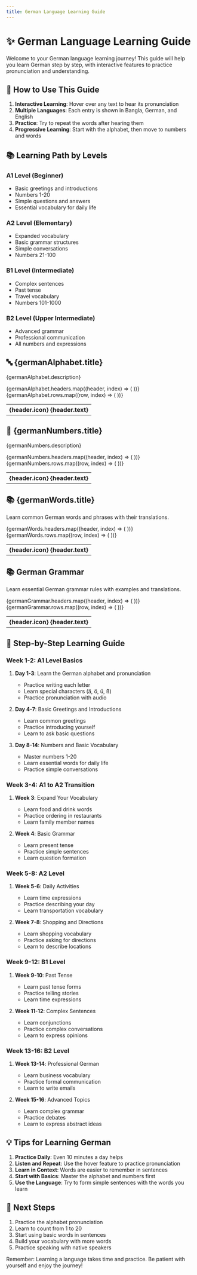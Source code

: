 ```yaml
---
title: German Language Learning Guide
---
```



# ✨ German Language Learning Guide

Welcome to your German language learning journey! This guide will help you learn German step by step, with interactive features to practice pronunciation and understanding.

## 🎯 How to Use This Guide

1. **Interactive Learning**: Hover over any text to hear its pronunciation
2. **Multiple Languages**: Each entry is shown in Bangla, German, and English
3. **Practice**: Try to repeat the words after hearing them
4. **Progressive Learning**: Start with the alphabet, then move to numbers and words

## 📚 Learning Path by Levels

### A1 Level (Beginner)

- Basic greetings and introductions
- Numbers 1-20
- Simple questions and answers
- Essential vocabulary for daily life

### A2 Level (Elementary)

- Expanded vocabulary
- Basic grammar structures
- Simple conversations
- Numbers 21-100

### B1 Level (Intermediate)

- Complex sentences
- Past tense
- Travel vocabulary
- Numbers 101-1000

### B2 Level (Upper Intermediate)

- Advanced grammar
- Professional communication
- All numbers and expressions

## 🔤 {germanAlphabet.title}

{germanAlphabet.description}

<div className="overflow-x-auto">
  <table className="w-full border-collapse">
    <thead>
      <tr>
        {germanAlphabet.headers.map((header, index) => (
          <th key={index} className="border border-gray-300 bg-gray-100 p-2">
            {header.icon} {header.text}
          </th>
        ))}
      </tr>
    </thead>
    <tbody>
      {germanAlphabet.rows.map((row, index) => (
        <tr key={index}>
          <TranslationCell
            word={row.word}
            bangla={row.bangla}
            german={row.german}
            english={row.english}
            examples={row.examples}
          />
        </tr>
      ))}
    </tbody>
  </table>
</div>

## 🔢 {germanNumbers.title}

{germanNumbers.description}

<div className="overflow-x-auto">
  <table className="w-full border-collapse">
    <thead>
      <tr>
        {germanNumbers.headers.map((header, index) => (
          <th key={index} className="border border-gray-300 bg-gray-100 p-2">
            {header.icon} {header.text}
          </th>
        ))}
      </tr>
    </thead>
    <tbody>
      {germanNumbers.rows.map((row, index) => (
        <tr key={index}>
          <TranslationCell
            word={row.word}
            bangla={row.bangla}
            german={row.german}
            english={row.english}
          />
        </tr>
      ))}
    </tbody>
  </table>
</div>

## 📚 {germanWords.title}

Learn common German words and phrases with their translations.

<div className="overflow-x-auto">
  <table className="w-full border-collapse">
    <thead>
      <tr>
        {germanWords.headers.map((header, index) => (
          <th key={index} className="border border-gray-300 bg-gray-100 p-2">
            {header.icon} {header.text}
          </th>
        ))}
      </tr>
    </thead>
    <tbody>
      {germanWords.rows.map((row, index) => (
        <tr key={index}>
          <TranslationCell
            word={row.word}
            bangla={row.bangla}
            german={row.german}
            english={row.english}
            examples={row.examples}
          />
        </tr>
      ))}
    </tbody>
  </table>
</div>

## 📚 German Grammar

Learn essential German grammar rules with examples and translations.

<div className="overflow-x-auto">
  <table className="w-full border-collapse">
    <thead>
      <tr>
        {germanGrammar.headers.map((header, index) => (
          <th key={index} className="border border-gray-300 bg-gray-100 p-2">
            {header.icon} {header.text}
          </th>
        ))}
      </tr>
    </thead>
    <tbody>
      {germanGrammar.rows.map((row, index) => (
        <tr key={index}>
          <TranslationCell
            word={row.word}
            bangla={row.bangla}
            german={row.german}
            english={row.english}
          />
        </tr>
      ))}
    </tbody>
  </table>
</div>

## 📝 Step-by-Step Learning Guide

### Week 1-2: A1 Level Basics

1. **Day 1-3**: Learn the German alphabet and pronunciation

   - Practice writing each letter
   - Learn special characters (ä, ö, ü, ß)
   - Practice pronunciation with audio

2. **Day 4-7**: Basic Greetings and Introductions

   - Learn common greetings
   - Practice introducing yourself
   - Learn to ask basic questions

3. **Day 8-14**: Numbers and Basic Vocabulary
   - Master numbers 1-20
   - Learn essential words for daily life
   - Practice simple conversations

### Week 3-4: A1 to A2 Transition

1. **Week 3**: Expand Your Vocabulary

   - Learn food and drink words
   - Practice ordering in restaurants
   - Learn family member names

2. **Week 4**: Basic Grammar
   - Learn present tense
   - Practice simple sentences
   - Learn question formation

### Week 5-8: A2 Level

1. **Week 5-6**: Daily Activities

   - Learn time expressions
   - Practice describing your day
   - Learn transportation vocabulary

2. **Week 7-8**: Shopping and Directions
   - Learn shopping vocabulary
   - Practice asking for directions
   - Learn to describe locations

### Week 9-12: B1 Level

1. **Week 9-10**: Past Tense

   - Learn past tense forms
   - Practice telling stories
   - Learn time expressions

2. **Week 11-12**: Complex Sentences
   - Learn conjunctions
   - Practice complex conversations
   - Learn to express opinions

### Week 13-16: B2 Level

1. **Week 13-14**: Professional German

   - Learn business vocabulary
   - Practice formal communication
   - Learn to write emails

2. **Week 15-16**: Advanced Topics
   - Learn complex grammar
   - Practice debates
   - Learn to express abstract ideas

## 💡 Tips for Learning German

1. **Practice Daily**: Even 10 minutes a day helps
2. **Listen and Repeat**: Use the hover feature to practice pronunciation
3. **Learn in Context**: Words are easier to remember in sentences
4. **Start with Basics**: Master the alphabet and numbers first
5. **Use the Language**: Try to form simple sentences with the words you learn

## 🎯 Next Steps

1. Practice the alphabet pronunciation
2. Learn to count from 1 to 20
3. Start using basic words in sentences
4. Build your vocabulary with more words
5. Practice speaking with native speakers

Remember: Learning a language takes time and practice. Be patient with yourself and enjoy the journey!
